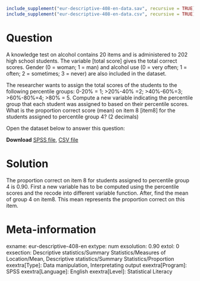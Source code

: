 ```r
include_supplement("eur-descriptive-408-en-data.sav", recursive = TRUE)
include_supplement("eur-descriptive-408-en-data.csv", recursive = TRUE)
```

Question
========
A knowledge test on alcohol contains 20 items and is administered to 202 high school students. The variable [total score] gives the total correct scores. Gender (0 = woman; 1 = man) and alcohol use (0 = very often; 1 = often; 2 = sometimes; 3 = never) are also included in the dataset. 

The researcher wants to assign the total scores of the students to the following percentile groups: 0-20% = 1; >20%-40% =2; >40%-60%=3; >60%-80%=4; >80% = 5. Compute a new variable indicating the percentile group that each student was assigned to based on their percentile scores. What is the proportion correct score (mean) on item 8  [item8] for the students assigned to percentile group 4? (2 decimals)

Open the dataset below to answer this question:

**Download** [SPSS file](eur-descriptive-408-en-data.sav), [CSV file](eur-descriptive-408-en-data.csv)


Solution
========
The proportion correct on item 8 for students assigned to percentile group 4 is 0.90. First a new variable has to be computed using the percentile scores and the recode into different variable function. After, find the mean of group 4 on item8. This mean represents the proportion correct on this item.


Meta-information
================
exname: eur-descriptive-408-en
extype: num
exsolution: 0.90
extol: 0
exsection: Descriptive statistics/Summary Statistics/Measures of Location/Mean, Descriptive statistics/Summary Statistics/Proportion
exextra[Type]: Data manipulation, Interpretating output
exextra[Program]: SPSS
exextra[Language]: English
exextra[Level]: Statistical Literacy
